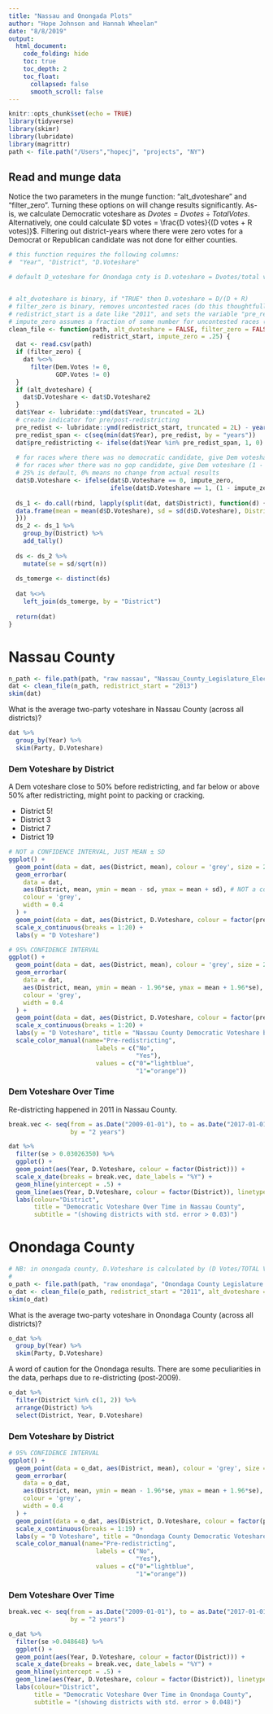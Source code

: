 ```yaml
---
title: "Nassau and Onongada Plots"
author: "Hope Johnson and Hannah Wheelan"
date: "8/8/2019"
output:
  html_document:
    code_folding: hide
    toc: true
    toc_depth: 2
    toc_float:
      collapsed: false
      smooth_scroll: false
---
```


```r
knitr::opts_chunk$set(echo = TRUE)
library(tidyverse)
library(skimr)
library(lubridate)
library(magrittr)
path <- file.path("/Users","hopecj", "projects", "NY")

```

## Read and munge data

Notice the two parameters in the munge function: "alt_dvoteshare" and "filter_zero". Turning these options on will change results significantly. As-is, we calculate Democratic voteshare as $D votes = D votes \div Total Votes$. Alternatively, one could calculate $D votes = \frac{D votes}{(D votes + R votes)}$. Filtering out district-years where there were zero votes for a Democrat or Republican candidate was not done for either counties. 

```r
# this function requires the following columns:
#  "Year", "District", "D.Voteshare"

# default D_voteshare for Onondaga cnty is D.voteshare = Dvotes/total votes


# alt_dvoteshare is binary, if "TRUE" then D.voteshare = D/(D + R)
# filter_zero is binary, removes uncontested races (do this thoughtfully!)
# redistrict_start is a date like "2011", and sets the variable "pre_redistricting" to 1 BEFORE (not incl.) that date
# impute_zero assumes a fraction of some number for uncontested races (default is .25)
clean_file <- function(path, alt_dvoteshare = FALSE, filter_zero = FALSE, 
                       redistrict_start, impute_zero = .25) {
  dat <- read.csv(path)
  if (filter_zero) {
    dat %<>%
      filter(Dem.Votes != 0,
             GOP.Votes != 0)
  }
  if (alt_dvoteshare) {
    dat$D.Voteshare <- dat$D.Voteshare2
  }
  dat$Year <- lubridate::ymd(dat$Year, truncated = 2L)
  # create indicator for pre/post-redistricting
  pre_redist <- lubridate::ymd(redistrict_start, truncated = 2L) - years(1)
  pre_redist_span <- c(seq(min(dat$Year), pre_redist, by = "years"))
  dat$pre_redistricting <- ifelse(dat$Year %in% pre_redist_span, 1, 0)
  
  # for races where there was no democratic candidate, give Dem voteshare `impute_zero` 
  # for races wher there was no gop candidate, give Dem voteshare (1 - `impute_zero`)
  # 25% is default, 0% means no change from actual results
  dat$D.Voteshare <- ifelse(dat$D.Voteshare == 0, impute_zero, 
                            ifelse(dat$D.Voteshare == 1, (1 - impute_zero), dat$D.Voteshare))
  
  ds_1 <- do.call(rbind, lapply(split(dat, dat$District), function(d) {
  data.frame(mean = mean(d$D.Voteshare), sd = sd(d$D.Voteshare), District = d$District)
  }))
  ds_2 <- ds_1 %>%
    group_by(District) %>%
    add_tally()
  
  ds <- ds_2 %>%
    mutate(se = sd/sqrt(n))
  
  ds_tomerge <- distinct(ds)
  
  dat %<>%
    left_join(ds_tomerge, by = "District")
  
  return(dat)
}
```

# Nassau County 

```r
n_path <- file.path(path, "raw nassau", "Nassau_County_Legislature_Election_Results.csv")
dat <- clean_file(n_path, redistrict_start = "2013")
skim(dat)
```

What is the average two-party voteshare in Nassau County (across all districts)?

```r
dat %>%
  group_by(Year) %>%
  skim(Party, D.Voteshare)
```



### Dem Voteshare by District

A Dem voteshare close to 50% before redistricting, and far below or above 50% after redistricting, might point to packing or cracking. 

- District 5!
- District 3
- District 7
- District 19

```r
# NOT a CONFIDENCE INTERVAL, JUST MEAN ± SD
ggplot() +
  geom_point(data = dat, aes(District, mean), colour = 'grey', size = 2) +
  geom_errorbar(
    data = dat,
    aes(District, mean, ymin = mean - sd, ymax = mean + sd), # NOT a conf. int, 
    colour = 'grey',
    width = 0.4
  ) + 
  geom_point(data = dat, aes(District, D.Voteshare, colour = factor(pre_redistricting))) +
  scale_x_continuous(breaks = 1:20) + 
  labs(y = "D Voteshare")
```

```r
# 95% CONFIDENCE INTERVAL
ggplot() +
  geom_point(data = dat, aes(District, mean), colour = 'grey', size = 2) +
  geom_errorbar(
    data = dat,
    aes(District, mean, ymin = mean - 1.96*se, ymax = mean + 1.96*se), 
    colour = 'grey',
    width = 0.4
  ) + 
  geom_point(data = dat, aes(District, D.Voteshare, colour = factor(pre_redistricting))) +
  scale_x_continuous(breaks = 1:20) + 
  labs(y = "D Voteshare", title = "Nassau County Democratic Voteshare by District") + 
  scale_color_manual(name="Pre-redistricting", 
                        labels = c("No", 
                                   "Yes"), 
                        values = c("0"="lightblue", 
                                   "1"="orange"))

```


### Dem Voteshare Over Time

Re-districting happened in 2011 in Nassau County.

```r
break.vec <- seq(from = as.Date("2009-01-01"), to = as.Date("2017-01-01"),
                 by = "2 years")

dat %>%
  filter(se > 0.03026350) %>%
  ggplot() + 
  geom_point(aes(Year, D.Voteshare, colour = factor(District))) + 
  scale_x_date(breaks = break.vec, date_labels = "%Y") + 
  geom_hline(yintercept = .5) + 
  geom_line(aes(Year, D.Voteshare, colour = factor(District)), linetype = 2) + 
  labs(colour="District", 
       title = "Democratic Voteshare Over Time in Nassau County", 
       subtitle = "(showing districts with std. error > 0.03)") 
```


# Onondaga County 

```r
# NB: in onongada county, D.Voteshare is calculated by (D Votes/TOTAL VOTES) here
#     
o_path <- file.path(path, "raw onondaga", "Onondaga County Legislature.csv")
o_dat <- clean_file(o_path, redistrict_start = "2011", alt_dvoteshare = TRUE)
skim(o_dat) 
```
What is the average two-party voteshare in Onondaga County (across all districts)?

```r
o_dat %>%
  group_by(Year) %>%
  skim(Party, D.Voteshare)
```

A word of caution for the Onondaga results. There are some peculiarities in the data, perhaps due to re-districting (post-2009).

```r
o_dat %>% 
  filter(District %in% c(1, 2)) %>% 
  arrange(District) %>%
  select(District, Year, D.Voteshare)
```

### Dem Voteshare by District

```r
# 95% CONFIDENCE INTERVAL
ggplot() +
  geom_point(data = o_dat, aes(District, mean), colour = 'grey', size = 2) +
  geom_errorbar(
    data = o_dat,
    aes(District, mean, ymin = mean - 1.96*se, ymax = mean + 1.96*se), 
    colour = 'grey',
    width = 0.4
  ) + 
  geom_point(data = o_dat, aes(District, D.Voteshare, colour = factor(pre_redistricting))) +
  scale_x_continuous(breaks = 1:19) + 
  labs(y = "D Voteshare", title = "Onondaga County Democratic Voteshare by District") + 
  scale_color_manual(name="Pre-redistricting", 
                        labels = c("No", 
                                   "Yes"), 
                        values = c("0"="lightblue", 
                                   "1"="orange"))


```

### Dem Voteshare Over Time

```r
break.vec <- seq(from = as.Date("2009-01-01"), to = as.Date("2017-01-01"),
                 by = "2 years")

o_dat %>%
  filter(se >0.048648) %>%
  ggplot() + 
  geom_point(aes(Year, D.Voteshare, colour = factor(District))) + 
  scale_x_date(breaks = break.vec, date_labels = "%Y") + 
  geom_hline(yintercept = .5) + 
  geom_line(aes(Year, D.Voteshare, colour = factor(District)), linetype = 2) + 
  labs(colour="District", 
       title = "Democratic Voteshare Over Time in Onondaga County", 
       subtitle = "(showing districts with std. error > 0.048)") 
```

